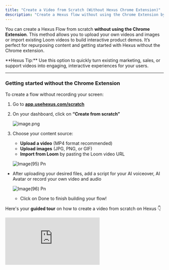 ```yaml
---
title: "Create a Video from Scratch (Without Hexus Chrome Extension)"
description: "Create a Hexus flow without using the Chrome Extension by uploading videos, images, or importing videos. Perfect for repurposing existing content and getting started quickly"
---
```


You can create a Hexus Flow from scratch **without using the Chrome Extension**. This method allows you to upload your own videos and images or import existing Loom videos to build interactive product demos. It’s perfect for repurposing content and getting started with Hexus without the Chrome extension.

<Tip>
  **Hexus Tip:** Use this option to quickly turn existing marketing, sales, or support videos into engaging, interactive experiences for your users.
</Tip>

---

### **Getting started without the Chrome Extension**

To create a flow without recording your screen:

1. Go to [**app.usehexus.com/scratch**](https://app.usehexus.com/scratch)
2. On your dashboard, click on **“Create from scratch”**

   ![image.png](/images/image.png)
3. Choose your content source:
   - **Upload a video** (MP4 format recommended)
   - **Upload images** (JPG, PNG, or GIF)
   - **Import from Loom** by pasting the Loom video URL

   ![Image(95) Pn](/images/image\(95\).png)

- After uploading your desired files, add a script for your AI voiceover, AI Avatar or record your own video and audio

  ![Image(96) Pn](/images/image\(96\).png)
  - Click on Done  to finish building your flow\!

Here's your **guided tour** on how to create a video from scratch on Hexus 👇

<div style={{ position:"relative",width:"100%",paddingTop:"56.25%" }}>
<iframe src="https://app.usehexus.com/embed/Create_from_scratch_without_Hexus_Chrome_Extension__b6e16885-b57f-4417-90fd-f29dcfd067d9" title="Design, styles & image editing for Hexus tours" frameborder="0" allow="accelerometer; autoplay; clipboard-write; encrypted-media; gyroscope; picture-in-picture" allowfullscreen style={{ position:"absolute",top:0,left:0,width:"100%",height:"100%" }} />

</div>

---

### **Why use this method?**

- **No Chrome Extension required**: Great for users on restricted browsers or corporate devices.
- **Repurpose existing content**: Turn marketing videos, support walkthroughs, or product clips into reusable interactive demos.

---

### **Best practices**

- Keep your flows short and focused, ideally under 2 minutes for higher engagement.
- Use a **clear video resolution (720p or higher)** to ensure text and UI elements are visible.
- Combine multiple images or clips into one seamless flow for a guided experience.

## FAQs

<AccordionGroup>
  <Accordion title="1. Can I record browser extension interactions directly in Hexus?">
    It’s a way to build Hexus flows without using the Chrome Extension. You can upload videos or images, or import Loom videos to start creating interactive demos instantly.
  </Accordion>
  <Accordion title="2. How do I set up shortcuts for capturing extension content?">
    Go to [**app.usehexus.com/scratch**](https://app.usehexus.com/scratch) and click on **“Create from scratch”** to get started.
  </Accordion>
  <Accordion title="3. Can I add extension interactions to an existing Hexus recording?">
    - Great for **repurposing existing content**
    - Works well on **restricted devices or browsers**
    - Fastest way to **try out Hexus** with zero setup
  </Accordion>
</AccordionGroup>
